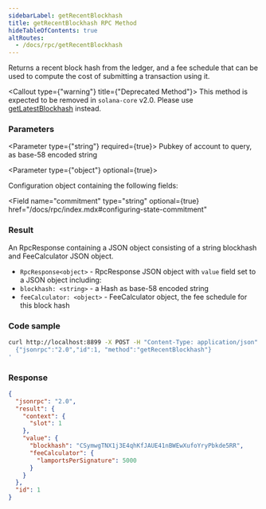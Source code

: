 ```yaml
---
sidebarLabel: getRecentBlockhash
title: getRecentBlockhash RPC Method
hideTableOfContents: true
altRoutes:
  - /docs/rpc/getRecentBlockhash
---
```


Returns a recent block hash from the ledger, and a fee schedule that can be used
to compute the cost of submitting a transaction using it.

<Callout type={"warning"} title={"Deprecated Method"}>
  This method is expected to be removed in `solana-core` v2.0. Please use
  [getLatestBlockhash](/docs/rpc/http/getlatestblockhash) instead.
</Callout>

<DocSideBySide>

<DocLeftSide>

### Parameters

<Parameter type={"string"} required={true}>
  Pubkey of account to query, as base-58 encoded string
</Parameter>

<Parameter type={"object"} optional={true}>

Configuration object containing the following fields:

<Field
  name="commitment"
  type="string"
  optional={true}
  href="/docs/rpc/index.mdx#configuring-state-commitment"
></Field>

</Parameter>

### Result

An RpcResponse containing a JSON object consisting of a string blockhash and
FeeCalculator JSON object.

- `RpcResponse<object>` - RpcResponse JSON object with `value` field set to a
  JSON object including:
- `blockhash: <string>` - a Hash as base-58 encoded string
- `feeCalculator: <object>` - FeeCalculator object, the fee schedule for this
  block hash

</DocLeftSide>

<DocRightSide>

### Code sample

```bash
curl http://localhost:8899 -X POST -H "Content-Type: application/json" -d '
  {"jsonrpc":"2.0","id":1, "method":"getRecentBlockhash"}
'
```

### Response

```json
{
  "jsonrpc": "2.0",
  "result": {
    "context": {
      "slot": 1
    },
    "value": {
      "blockhash": "CSymwgTNX1j3E4qhKfJAUE41nBWEwXufoYryPbkde5RR",
      "feeCalculator": {
        "lamportsPerSignature": 5000
      }
    }
  },
  "id": 1
}
```

</DocRightSide>
</DocSideBySide>
